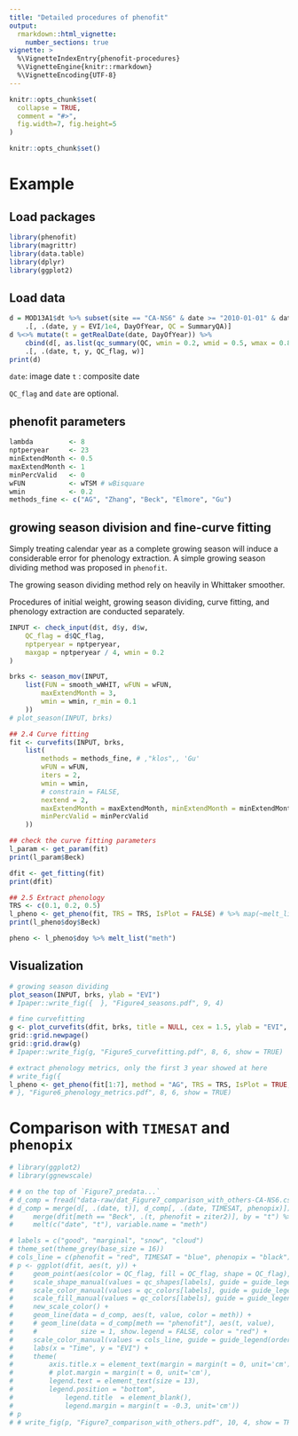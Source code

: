 ```yaml
---
title: "Detailed procedures of phenofit"
output: 
  rmarkdown::html_vignette:
    number_sections: true
vignette: >
  %\VignetteIndexEntry{phenofit-procedures}
  %\VignetteEngine{knitr::rmarkdown}
  %\VignetteEncoding{UTF-8}
---
```


```r
knitr::opts_chunk$set(
  collapse = TRUE,
  comment = "#>",
  fig.width=7, fig.height=5
)
```

```r
knitr::opts_chunk$set() 
```

# Example

## Load packages
```r
library(phenofit)
library(magrittr)
library(data.table)
library(dplyr)
library(ggplot2)
```

## Load data
```r
d = MOD13A1$dt %>% subset(site == "CA-NS6" & date >= "2010-01-01" & date <= "2016-12-31") %>%
    .[, .(date, y = EVI/1e4, DayOfYear, QC = SummaryQA)]
d %<>% mutate(t = getRealDate(date, DayOfYear)) %>%
    cbind(d[, as.list(qc_summary(QC, wmin = 0.2, wmid = 0.5, wmax = 0.8))]) %>%
    .[, .(date, t, y, QC_flag, w)]
print(d)
```

`date`: image date
`t`   : composite date

`QC_flag` and `date` are optional. 

## phenofit parameters
```r
lambda         <- 8
nptperyear     <- 23
minExtendMonth <- 0.5
maxExtendMonth <- 1
minPercValid   <- 0
wFUN           <- wTSM # wBisquare
wmin           <- 0.2
methods_fine <- c("AG", "Zhang", "Beck", "Elmore", "Gu")
```

## growing season division and fine-curve fitting

Simply treating calendar year as a complete growing season will induce a considerable error for phenology extraction. A simple growing season dividing method was proposed in `phenofit`.

The growing season dividing method rely on heavily in Whittaker smoother. 

Procedures of initial weight, growing season dividing, curve fitting, and phenology 
extraction are conducted separately.

```r
INPUT <- check_input(d$t, d$y, d$w,
    QC_flag = d$QC_flag,
    nptperyear = nptperyear,
    maxgap = nptperyear / 4, wmin = 0.2
)

brks <- season_mov(INPUT,
    list(FUN = smooth_wWHIT, wFUN = wFUN,
        maxExtendMonth = 3,
        wmin = wmin, r_min = 0.1
    ))
# plot_season(INPUT, brks)

## 2.4 Curve fitting
fit <- curvefits(INPUT, brks,
    list(
        methods = methods_fine, # ,"klos",, 'Gu'
        wFUN = wFUN,
        iters = 2,
        wmin = wmin,
        # constrain = FALSE,
        nextend = 2,
        maxExtendMonth = maxExtendMonth, minExtendMonth = minExtendMonth,
        minPercValid = minPercValid
    ))

## check the curve fitting parameters
l_param <- get_param(fit)
print(l_param$Beck)

dfit <- get_fitting(fit)
print(dfit)

## 2.5 Extract phenology
TRS <- c(0.1, 0.2, 0.5)
l_pheno <- get_pheno(fit, TRS = TRS, IsPlot = FALSE) # %>% map(~melt_list(., "meth"))
print(l_pheno$doy$Beck)

pheno <- l_pheno$doy %>% melt_list("meth")
```

## Visualization

```r
# growing season dividing
plot_season(INPUT, brks, ylab = "EVI")
# Ipaper::write_fig({  }, "Figure4_seasons.pdf", 9, 4)

# fine curvefitting
g <- plot_curvefits(dfit, brks, title = NULL, cex = 1.5, ylab = "EVI", angle = 0)
grid::grid.newpage()
grid::grid.draw(g)
# Ipaper::write_fig(g, "Figure5_curvefitting.pdf", 8, 6, show = TRUE)

# extract phenology metrics, only the first 3 year showed at here
# write_fig({
l_pheno <- get_pheno(fit[1:7], method = "AG", TRS = TRS, IsPlot = TRUE, show_title = FALSE)
# }, "Figure6_phenology_metrics.pdf", 8, 6, show = TRUE)
```

# Comparison with `TIMESAT` and `phenopix`

```r
# library(ggplot2)
# library(ggnewscale)

# # on the top of `Figure7_predata...`
# d_comp = fread("data-raw/dat_Figure7_comparison_with_others-CA-NS6.csv")
# d_comp = merge(d[, .(date, t)], d_comp[, .(date, TIMESAT, phenopix)]) %>%
#     merge(dfit[meth == "Beck", .(t, phenofit = ziter2)], by = "t") %>%
#     melt(c("date", "t"), variable.name = "meth")

# labels = c("good", "marginal", "snow", "cloud")
# theme_set(theme_grey(base_size = 16))
# cols_line = c(phenofit = "red", TIMESAT = "blue", phenopix = "black")
# p <- ggplot(dfit, aes(t, y)) +
#     geom_point(aes(color = QC_flag, fill = QC_flag, shape = QC_flag), size = 3) +
#     scale_shape_manual(values = qc_shapes[labels], guide = guide_legend(order = 1)) +
#     scale_color_manual(values = qc_colors[labels], guide = guide_legend(order = 1)) +
#     scale_fill_manual(values = qc_colors[labels], guide = guide_legend(order = 1)) +
#     new_scale_color() +
#     geom_line(data = d_comp, aes(t, value, color = meth)) +
#     # geom_line(data = d_comp[meth == "phenofit"], aes(t, value),
#     #           size = 1, show.legend = FALSE, color = "red") +
#     scale_color_manual(values = cols_line, guide = guide_legend(order = 2)) +
#     labs(x = "Time", y = "EVI") +
#     theme(
#         axis.title.x = element_text(margin = margin(t = 0, unit='cm')),
#         # plot.margin = margin(t = 0, unit='cm'),
#         legend.text = element_text(size = 13),
#         legend.position = "bottom",
#             legend.title  = element_blank(),
#             legend.margin = margin(t = -0.3, unit='cm'))
# p
# # write_fig(p, "Figure7_comparison_with_others.pdf", 10, 4, show = TRUE)
```
